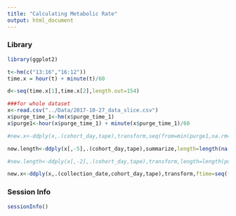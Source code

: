 ```yaml
---
title: "Calculating Metabolic Rate"
output: html_document
---
```

### Library

```r
library(ggplot2)
```

```r
t<-hm(c("13:16","16:12"))
time.x = hour(t) + minute(t)/60

d<-seq(time.x[1],time.x[2],length.out=154)

###for whole dataset 
x<-read.csv("../Data/2017-10-27_data_slice.csv")
x$purge_time_1<-hm(x$purge_time_1)
x$purge1<-hour(x$purge_time_1) + minute(x$purge_time_1)/60

#new.x<-ddply(x,.(cohort_day,tape),transform,seq(from=min(purge1,na.rm=TRUE),to=max(purge1,na.rm=TRUE),length.out=length(purge1)))

new.length<-ddply(x[,-5],.(cohort_day,tape),summarize,length=length(na.omit(purge1)))

#new.length<-ddply(x[,-2],.(cohort_day,tape),transform,length=length(purge1))

new.x<-ddply(x,.(collection_date,cohort_day,tape),transform,ftime=seq(from=min(purge1,na.rm=TRUE),to=max(purge1,na.rm=TRUE),length.out=length(tape)))

```


### Session Info
```r
sessionInfo()
```


